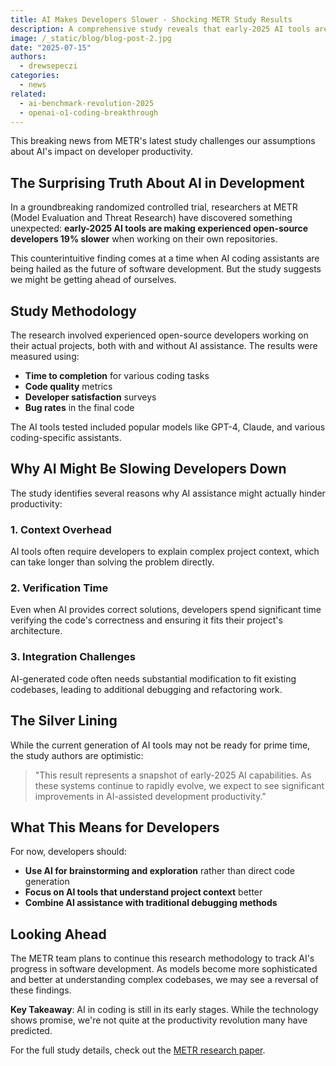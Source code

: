 ```yaml
---
title: AI Makes Developers Slower - Shocking METR Study Results
description: A comprehensive study reveals that early-2025 AI tools are actually making experienced developers 19% slower. Here's what this means for the future of AI-assisted coding.
image: /_static/blog/blog-post-2.jpg
date: "2025-07-15"
authors:
  - drewsepeczi
categories:
  - news
related:
  - ai-benchmark-revolution-2025
  - openai-o1-coding-breakthrough
---
```


<Callout>
  This breaking news from METR's latest study challenges our assumptions about AI's impact on developer productivity.
</Callout>

## The Surprising Truth About AI in Development

In a groundbreaking randomized controlled trial, researchers at METR (Model Evaluation and Threat Research) have discovered something unexpected: **early-2025 AI tools are making experienced open-source developers 19% slower** when working on their own repositories.

This counterintuitive finding comes at a time when AI coding assistants are being hailed as the future of software development. But the study suggests we might be getting ahead of ourselves.

## Study Methodology

The research involved experienced open-source developers working on their actual projects, both with and without AI assistance. The results were measured using:

- **Time to completion** for various coding tasks
- **Code quality** metrics
- **Developer satisfaction** surveys
- **Bug rates** in the final code

The AI tools tested included popular models like GPT-4, Claude, and various coding-specific assistants.

## Why AI Might Be Slowing Developers Down

The study identifies several reasons why AI assistance might actually hinder productivity:

### 1. **Context Overhead**
AI tools often require developers to explain complex project context, which can take longer than solving the problem directly.

### 2. **Verification Time**
Even when AI provides correct solutions, developers spend significant time verifying the code's correctness and ensuring it fits their project's architecture.

### 3. **Integration Challenges**
AI-generated code often needs substantial modification to fit existing codebases, leading to additional debugging and refactoring work.

## The Silver Lining

While the current generation of AI tools may not be ready for prime time, the study authors are optimistic:

> "This result represents a snapshot of early-2025 AI capabilities. As these systems continue to rapidly evolve, we expect to see significant improvements in AI-assisted development productivity."

## What This Means for Developers

For now, developers should:

- **Use AI for brainstorming and exploration** rather than direct code generation
- **Focus on AI tools that understand project context** better
- **Combine AI assistance with traditional debugging methods**

## Looking Ahead

The METR team plans to continue this research methodology to track AI's progress in software development. As models become more sophisticated and better at understanding complex codebases, we may see a reversal of these findings.

**Key Takeaway**: AI in coding is still in its early stages. While the technology shows promise, we're not quite at the productivity revolution many have predicted.

For the full study details, check out the [METR research paper](https://arxiv.org/abs/2507.09089).
